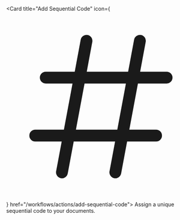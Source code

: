 <Card title="Add Sequential Code" 
  icon={<svg fill="none" xmlns="http://www.w3.org/2000/svg" viewBox="0 0 16 16"><path fill-rule="evenodd" clip-rule="evenodd" d="M6.882 1.9585a.5.5 0 0 1 .3995.5834L6.8105 5.06h3.5026l.5054-2.702a.5.5 0 0 1 .983.184l-.471 2.518H13.57a.5.5 0 0 1 0 1h-2.4266l-.7295 3.9H12.68a.5.5 0 1 1 0 1h-2.4531l-.5054 2.7019a.5.5 0 0 1-.983-.1838l.471-2.5181H5.707l-.5054 2.7019a.5.5 0 0 1-.983-.1838l.471-2.5181H2.45a.5.5 0 0 1 0-1h2.4266l.7295-3.9H3.34a.5.5 0 1 1 0-1h2.4531l.5054-2.702a.5.5 0 0 1 .5834-.3995ZM9.3965 9.96l.7295-3.9H6.6234l-.7295 3.9h3.5027Z" fill="currentColor"/></svg>} href="/workflows/actions/add-sequential-code">
  Assign a unique sequential code to your documents.
</Card>